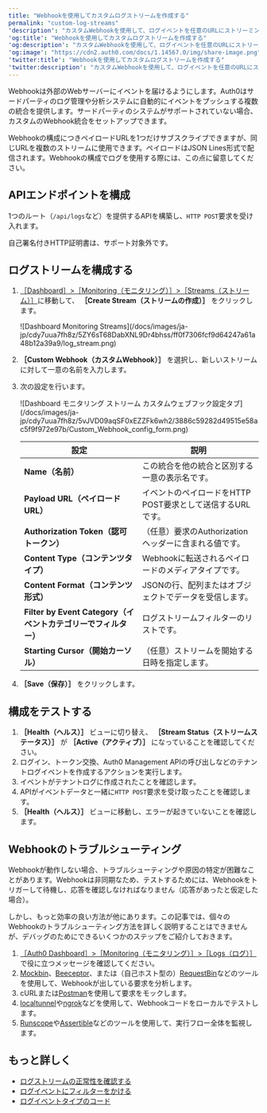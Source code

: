 ```yaml
---
title: "Webhookを使用してカスタムログストリームを作成する"
permalink: "custom-log-streams"
'description': "カスタムWebhookを使用して、ログイベントを任意のURLにストリーミングするログストリームを構成する方法を学びましょう。"
'og:title': "Webhookを使用してカスタムログストリームを作成する"
'og:description': "カスタムWebhookを使用して、ログイベントを任意のURLにストリーミングするログストリームを構成する方法を学びましょう。"
'og:image': "https://cdn2.auth0.com/docs/1.14567.0/img/share-image.png"
'twitter:title': "Webhookを使用してカスタムログストリームを作成する"
'twitter:description': "カスタムWebhookを使用して、ログイベントを任意のURLにストリーミングするログストリームを構成する方法を学びましょう。"
---
```


Webhookは外部のWebサーバーにイベントを届けるようにします。Auth0はサードパーティのログ管理や分析システムに自動的にイベントをプッシュする複数の統合を提供します。サードパーティのシステムがサポートされていない場合、カスタムのWebhook統合をセットアップできます。

<Callout icon="file-lines" color="#0EA5E9" iconType="regular">

Webhookの構成につきペイロードURLを1つだけサブスクライブできますが、同じURLを複数のストリームに使用できます。ペイロードはJSON Lines形式で配信されます。Webhookの構成でログを使用する際には、この点に留意してください。

</Callout>

## APIエンドポイントを構成

1つのルート（`/api/logs`など）を提供するAPIを構築し、`HTTP POST`要求を受け入れます。

<Warning>

自己署名付きHTTP証明書は、サポート対象外です。

</Warning>

## ログストリームを構成する

1. [［Dashboard］>［Monitoring（モニタリング）］>［Streams（ストリーム）］](https://manage.auth0.com/#/log-streams)に移動して、 **［Create Stream（ストリームの作成）］** をクリックします。

   <Frame>![Dashboard Monitoring Streams](/docs/images/ja-jp/cdy7uua7fh8z/5ZY6sT68DabXNL9Dr4bhss/ff0f7306fcf9d64247a61a48b12a39a9/log_stream.png)</Frame>

2. **［Custom Webhook（カスタムWebhook）］** を選択し、新しいストリームに対して一意の名前を入力します。
3. 次の設定を行います。

   <Frame>![Dashboard モニタリング ストリーム カスタムウェブフック設定タブ](/docs/images/ja-jp/cdy7uua7fh8z/5vJVD09aqSF0xEZZFk6wh2/3886c59282d49515e58ac5f9f972e97b/Custom_Webhook_config_form.png)</Frame>

   <table class="table"><thead>
   <tr>
   <th><b>設定</b></th>
   <th><b>説明</b></th>
   </tr>
   </thead>
   <tbody>
   <tr>
   <td><b>Name（名前）</b></td>
   <td>この統合を他の統合と区別する一意の表示名です。</td>
   </tr>
   <tr>
   <td><b>Payload URL（ペイロードURL）</b></td>
   <td>イベントのペイロードをHTTP POST要求として送信するURLです。</td>
   </tr>
   <tr>
   <td><b>Authorization Token（認可トークン）</b></td>
   <td>（任意）要求のAuthorizationヘッダーに含まれる値です。</td>
   </tr>
   <tr>
   <td><b>Content Type（コンテンツタイプ）</b></td>
   <td>Webhookに転送されるペイロードのメディアタイプです。</td>
   </tr>
   <tr>
   <td><b>Content Format（コンテンツ形式）</b></td>
   <td>JSONの行、配列またはオブジェクトでデータを受信します。</td>
   </tr>
   <tr>
   <td><b>Filter by Event Category（イベントカテゴリーでフィルター）</b></td>
   <td>ログストリームフィルターのリストです。</td>
   </tr>
   <tr>
   <td><b>Starting Cursor（開始カーソル）</b></td>
   <td>（任意）ストリームを開始する日時を指定します。</td>
   </tr>
   </tbody>
   </table>
4. **［Save（保存）］** をクリックします。

## 構成をテストする

1. **［Health（ヘルス）］** ビューに切り替え、 **［Stream Status（ストリームステータス）］** が **［Active（アクティブ）］** になっていることを確認してください。
2. ログイン、トークン交換、Auth0 Management APIの呼び出しなどのテナントログイベントを作成するアクションを実行します。
3. イベントがテナントログに作成されたことを確認します。
4. APIがイベントデータと一緒に`HTTP POST`要求を受け取ったことを確認します。
5. **［Health（ヘルス）］** ビューに移動し、エラーが起きていないことを確認します。

## Webhookのトラブルシューティング

Webhookが動作しない場合、トラブルシューティングや原因の特定が困難なことがあります。Webhookは非同期なため、テストするためには、Webhookをトリガーして待機し、応答を確認しなければなりません（応答があったと仮定した場合）。

しかし、もっと効率の良い方法が他にあります。この記事では、個々のWebhookのトラブルシューティング方法を詳しく説明することはできませんが、デバッグのためにできるいくつかのステップをご紹介しておきます。

1. [［Auth0 Dashboard］>［Monitoring（モニタリング）］>［Logs（ログ）］](/docs/ja-jp/deploy-monitor/logs)で役に立つメッセージを確認してください。
2. [Mockbin](http://mockbin.io/)、[Beeceptor](https://beeceptor.com/)、または（自己ホスト型の）[RequestBin](https://github.com/Runscope/requestbin)などのツールを使用して、Webhookが出している要求を分析します。
3. cURLまたは[Postman](https://www.getpostman.com/)を使用して要求をモックします。
4. [localtunnel](https://github.com/localtunnel/localtunnel)や[ngrok](https://ngrok.com/)などを使用して、Webhookコードをローカルでテストします。
5. [Runscope](https://www.runscope.com/)や[Assertible](https://assertible.com/)などのツールを使用して、実行フロー全体を監視します。

## もっと詳しく

* [ログストリームの正常性を確認する](/docs/ja-jp/customize/log-streams/check-log-stream-health)
* [ログイベントにフィルターをかける](/docs/ja-jp/deploy-monitor/logs/log-event-filters)
* [ログイベントタイプのコード](/docs/ja-jp/deploy-monitor/logs/log-event-type-codes)